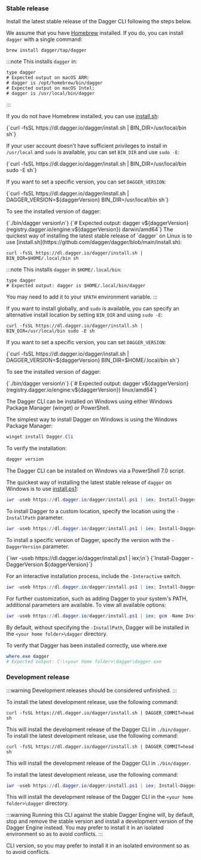 
### Stable release

Install the latest stable release of the Dagger CLI following the steps below.

<Tabs groupId="platform">
<TabItem value="macOS">

We assume that you have [Homebrew](https://brew.sh/) installed. If you do, you can install `dagger` with a single command:

```shell
brew install dagger/tap/dagger
```

:::note
This installs `dagger` in:

```shell
type dagger
# Expected output on macOS ARM:
# dagger is /opt/homebrew/bin/dagger
# Expected output on macOS Intel:
# dagger is /usr/local/bin/dagger
```
:::

If you do not have Homebrew installed, you can use [install.sh](https://github.com/dagger/dagger/blob/main/install.sh):

<CodeBlock language="shell">
{`curl -fsSL https://dl.dagger.io/dagger/install.sh | BIN_DIR=/usr/local/bin sh`}
</CodeBlock>

If your user account doesn't have sufficient privileges to install in
`/usr/local` and `sudo` is available, you can set `BIN_DIR` and use `sudo -E`:

<CodeBlock language="shell">
{`curl -fsSL https://dl.dagger.io/dagger/install.sh | BIN_DIR=/usr/local/bin sudo -E sh`}
</CodeBlock>

If you want to set a specific version, you can set `DAGGER_VERSION`:

<CodeBlock language="shell">
{`curl -fsSL https://dl.dagger.io/dagger/install.sh | DAGGER_VERSION=${daggerVersion} BIN_DIR=/usr/local/bin sh`}
</CodeBlock>

To see the installed version of dagger:

<CodeBlock language="shell">
{`./bin/dagger version\n`}
{`# Expected output: dagger v${daggerVersion} (registry.dagger.io/engine:v${daggerVersion}) darwin/amd64`}
</CodeBlock>

</TabItem>
<TabItem value="Linux">
The quickest way of installing the latest stable release of `dagger` on Linux is to use [install.sh](https://github.com/dagger/dagger/blob/main/install.sh):

```shell
curl -fsSL https://dl.dagger.io/dagger/install.sh | BIN_DIR=$HOME/.local/bin sh
```

:::note
This installs `dagger` in `$HOME/.local/bin`:

```shell
type dagger
# Expected output: dagger is $HOME/.local/bin/dagger
```

You may need to add it to your `$PATH` environment variable.
:::

If you want to install globally, and `sudo` is available, you can specify an
alternative install location by setting `BIN_DIR` and using `sudo -E`:

```shell
curl -fsSL https://dl.dagger.io/dagger/install.sh | BIN_DIR=/usr/local/bin sudo -E sh
```

If you want to set a specific version, you can set `DAGGER_VERSION`:

<CodeBlock language="shell">
{`curl -fsSL https://dl.dagger.io/dagger/install.sh | DAGGER_VERSION=${daggerVersion} BIN_DIR=$HOME/.local/bin sh`}
</CodeBlock>

To see the installed version of dagger:

<CodeBlock language="shell">
{`./bin/dagger version\n`}
{`# Expected output: dagger v${daggerVersion} (registry.dagger.io/engine:v${daggerVersion}) linux/amd64`}
</CodeBlock>

</TabItem>

<TabItem value="Windows">

The Dagger CLI can be installed on Windows using either Windows Package Manager (winget) or PowerShell.

<Tabs>
<TabItem value="winget">

The simplest way to install Dagger on Windows is using the Windows Package Manager:

```powershell
winget install Dagger.Cli
```

To verify the installation:

```powershell
dagger version
```

</TabItem>
<TabItem value="pwsh">

The Dagger CLI can be installed on Windows via a PowerShell 7.0 script.

The quickest way of installing the latest stable release of `dagger` on Windows is to use [install.ps1](https://github.com/dagger/dagger/blob/main/install.ps1):

```powershell
iwr -useb https://dl.dagger.io/dagger/install.ps1 | iex; Install-Dagger
```

To install Dagger to a custom location, specify the location using the `-InstallPath` parameter.

```powershell
iwr -useb https://dl.dagger.io/dagger/install.ps1 | iex; Install-Dagger -InstallPath C:\tools\dagger
```

To install a specific version of Dagger, specify the version with the `-DaggerVersion` parameter.

<CodeBlock language="powershell">
{`iwr -useb https://dl.dagger.io/dagger/install.ps1 | iex;\n`}
{`Install-Dagger -DaggerVersion ${daggerVersion}`}
</CodeBlock>

For an interactive installation process, include the `-Interactive` switch.

```powershell
iwr -useb https://dl.dagger.io/dagger/install.ps1 | iex; Install-Dagger -Interactive
```

For further customization, such as adding Dagger to your system's PATH, additional parameters are available. To view all available options:

```powershell
iwr -useb https://dl.dagger.io/dagger/install.ps1 | iex; gcm -Name Install-Dagger -Syntax
```

By default, without specifying the `-InstallPath`, Dagger will be installed in the `<your home folder>\dagger` directory.

To verify that Dagger has been installed correctly, use where.exe

```powershell
where.exe dagger
# Expected output: C:\<your home folder>\dagger\dagger.exe
```

</TabItem>
</Tabs>

</TabItem>
</Tabs>

### Development release

:::warning
Development releases should be considered unfinished.
:::

<Tabs groupId="platform">
<TabItem value="macOS">
To install the latest development release, use the following command:

```shell
curl -fsSL https://dl.dagger.io/dagger/install.sh | DAGGER_COMMIT=head sh
```

This will install the development release of the Dagger CLI in `./bin/dagger`.
</TabItem>
<TabItem value="Linux">
To install the latest development release, use the following command:

```shell
curl -fsSL https://dl.dagger.io/dagger/install.sh | DAGGER_COMMIT=head sh
```

This will install the development release of the Dagger CLI in `./bin/dagger`.
</TabItem>
<TabItem value="Windows">

<Tabs>
<TabItem value="pwsh">
To install the latest development release, use the following command:

```powershell
iwr -useb https://dl.dagger.io/dagger/install.ps1 | iex; Install-Dagger -DaggerCommit head
```

This will install the development release of the Dagger CLI in the `<your home folder>\dagger` directory.
</TabItem>
</Tabs>

</TabItem>
</Tabs>

:::warning
Running this CLI against the stable Dagger Engine will, by default, stop and remove the stable version and install a development version of the Dagger Engine instead. You may prefer to install it in an isolated environment so as to avoid conflicts.
:::


CLI version, so you may prefer to install it in an isolated environment so as to avoid conflicts.
